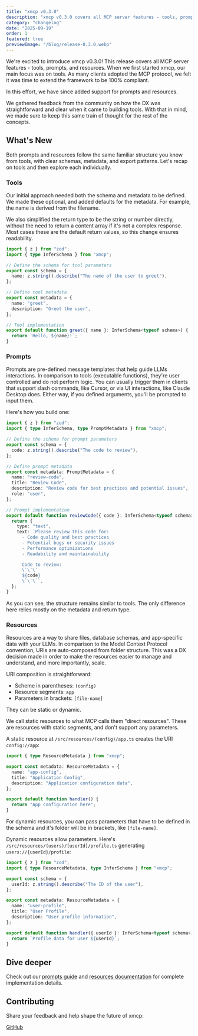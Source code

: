 ```yaml
---
title: "xmcp v0.3.0"
description: "xmcp v0.3.0 covers all MCP server features - tools, prompts, and resources. Available now."
category: "changelog"
date: "2025-09-19"
order: 1
featured: true
previewImage: "/blog/release-0.3.0.webp"
---
```


We're excited to introduce xmcp v0.3.0! This release covers all MCP server features - tools, prompts, and resources.
When we first started xmcp, our main focus was on tools. As many clients adopted the MCP protocol, we felt it was time to extend the framework to be 100% compliant.

In this effort, we have since added support for prompts and resources.

We gathered feedback from the community on how the DX was straightforward and clear when it came to building tools. With that in mind, we made sure to keep this same train of thought for the rest of the concepts.

## What's New

Both prompts and resources follow the same familiar structure you know from tools, with clear schemas, metadata, and export patterns. Let's recap on tools and then explore each individually.

### Tools

Our initial approach needed both the schema and metadata to be defined. We made these optional, and added defaults for the metadata. For example, the name is derived from the filename.

We also simplified the return type to be the string or number directly, without the need to return a content array if it's not a complex response. Most cases these are the default return values, so this change ensures readability.

```typescript
import { z } from "zod";
import { type InferSchema } from "xmcp";

// Define the schema for tool parameters
export const schema = {
  name: z.string().describe("The name of the user to greet"),
};

// Define tool metadata
export const metadata = {
  name: "greet",
  description: "Greet the user",
};

// Tool implementation
export default function greet({ name }: InferSchema<typeof schema>) {
  return `Hello, ${name}!`;
}
```

### Prompts

Prompts are pre-defined message templates that help guide LLMs interactions. In comparison to tools (executable functions), they're user controlled and do not perform logic.
You can usually trigger them in clients that support slash commands, like Cursor, or via UI interactions, like Claude Desktop does. Either way, if you defined arguments, you'll be prompted to input them.

Here's how you build one:

```typescript
import { z } from "zod";
import { type InferSchema, type PromptMetadata } from "xmcp";

// Define the schema for prompt parameters
export const schema = {
  code: z.string().describe("The code to review"),
};

// Define prompt metadata
export const metadata: PromptMetadata = {
  name: "review-code",
  title: "Review Code",
  description: "Review code for best practices and potential issues",
  role: "user",
};

// Prompt implementation
export default function reviewCode({ code }: InferSchema<typeof schema>) {
  return {
    type: "text",
    text: `Please review this code for:
      - Code quality and best practices
      - Potential bugs or security issues
      - Performance optimizations
      - Readability and maintainability

      Code to review:
      \`\`\`
      ${code}
      \`\`\``,
  };
}
```

As you can see, the structure remains similar to tools. The only difference here relies mostly on the metadata and return type.

### Resources

Resources are a way to share files, database schemas, and app-specific data with your LLMs.
In comparison to the Model Context Protocol convention, URIs are auto-composed from folder structure.
This was a DX decision made in order to make the resources easier to manage and understand, and more importantly, scale.

URI composition is straightforward:

- Scheme in parentheses: `(config)`
- Resource segments: `app`
- Parameters in brackets: `[file-name]`

They can be static or dynamic.

We call static resources to what MCP calls them "direct resources". These are resources with static segments, and don't support any parameters.

A static resource at `/src/resources/(config)/app.ts` creates the URI `config://app`:

```typescript
import { type ResourceMetadata } from "xmcp";

export const metadata: ResourceMetadata = {
  name: "app-config",
  title: "Application Config",
  description: "Application configuration data",
};

export default function handler() {
  return "App configuration here";
}
```

For dynamic resources, you can pass parameters that have to be defined in the schema and it's folder will be in brackets, like `[file-name]`.

Dynamic resources allow parameters. Here's `/src/resources/(users)/[userId]/profile.ts` generating `users://{userId}/profile`:

```typescript
import { z } from "zod";
import { type ResourceMetadata, type InferSchema } from "xmcp";

export const schema = {
  userId: z.string().describe("The ID of the user"),
};

export const metadata: ResourceMetadata = {
  name: "user-profile",
  title: "User Profile",
  description: "User profile information",
};

export default function handler({ userId }: InferSchema<typeof schema>) {
  return `Profile data for user ${userId}`;
}
```

## Dive deeper

Check out our [prompts guide](/docs#prompts) and [resources documentation](/docs#resources) for complete implementation details.

## Contributing

Share your feedback and help shape the future of xmcp:

[GitHub](https://github.com/basementstudio/xmcp)
